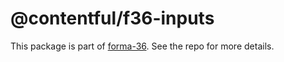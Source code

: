 # @contentful/f36-inputs

This package is part of [forma-36](https://github.com/contentful/forma-36). See the repo for more details.
